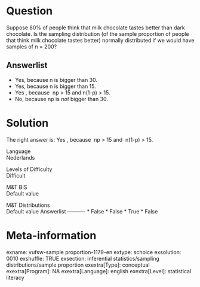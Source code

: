 Question
========
Suppose 80% of people think that milk chocolate tastes better than dark
chocolate. Is the sampling distribution (of the sample proportion of
people that think milk chocolate tastes better) normally distributed if
we would have samples of n = 200?

Answerlist
----------
* Yes, because n is bigger than 30.
* Yes, because n is bigger than 15.
* Yes , because  np &gt; 15 and n(1-p) &gt; 15.
* No, because np is *not* bigger than 30.

Solution
========





The right answer is: Yes , because  np &gt; 15 and  n(1-p) &gt; 15.





Language  
Nederlands

Levels of Difficulty  
Difficult

M&T BIS  
Default value

M&T Distributions  
Default value
Answerlist
----------
* False
* False
* True
* False

Meta-information
================
exname: vufsw-sample proportion-1179-en
extype: schoice
exsolution: 0010
exshuffle: TRUE
exsection: inferential statistics/sampling distributions/sample proportion
exextra[Type]: conceptual
exextra[Program]: NA
exextra[Language]: english
exextra[Level]: statistical literacy

